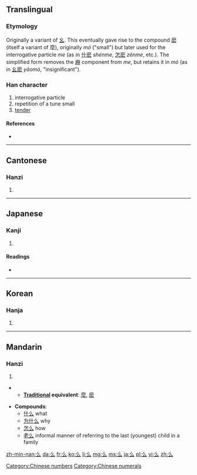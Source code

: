 {{also|幺|麼}}<!-- may be replaced by zh-forms -->
==Translingual==
{{stroke order|type=animate}}

===Etymology===
Originally a variant of [[幺]]. This eventually gave rise to the compound [[麽]] (itself a variant of 麼), originally ''mó'' ("small") but later used for the interrogative particle ''me'' (as in [[什麽]] ''shénme'', [[怎麽]] ''zěnme'', etc.). The simplified form removes the [[麻]] component from ''me'', but retains it in ''mó'' (as in [[幺麽]] ''yāomó'', "insignificant").

===Han character===
{{Han char|rn=4|rad=丿|as=02|sn=3|four=2073<sub>2</sub>|canj=竹戈 (HI)|ids=⿱[[丿]][[厶]]}}

# interrogative particle
# repetition of a tune small
# [[tender]]

====References====
* {{Han ref|kx=0082.030|dkj=00121|dj=0165.090|hdz=10033.020|uh=4E48|ud=20040|bh=A45C|bd=42076}}

[[Category:Chinese numbers]]
[[Category:Chinese numerals]]

----

==Cantonese==

===Hanzi===
{{yue-hanzi|jyut=|y=mo1|}}

# {{defn|lang=yue|sort=丿02}}

----

==Japanese==

===Kanji===
{{ja-kanji|grade=|rs=丿02}}

# {{defn|lang=ja|sort=丿02}}

====Readings====
* {{ja-readings|on=[[えう]] (eu)|kun=}}

----

==Korean==

===Hanja===
{{ko-hanja|hangeul=[[요]]|rv=yo|mr=yo}}

# {{defn|lang=ko|sort=丿02}}

----

==Mandarin==

===Hanzi===
{{cmn-hanzi|sim=幺|pin=[[ma]] ([[ma5]]), [[me]] ([[me5]]), [[mǒ]] ([[mo3]]), [[mo]] ([[mo5]]), [[yāo]] ([[yao1]])|wg=ma<sup>5</sup>, *me<sup>5</sup>, mo<sup>3</sup>, mo<sup>5</sup>, yao<sup>1</sup>}}

# {{defn|lang=cmn|sort=丿02}}
** '''[[Traditional Chinese|Traditional]] equivalent''': [[麼]], [[麽]]

* '''Compounds''':
** [[什么]] what
** [[为什么]] why
** [[怎么]] how
** [[老么]] informal manner of referring to the last (youngest) child in a family

[[zh-min-nan:么]]
[[da:么]]
[[fr:么]]
[[ko:么]]
[[li:么]]
[[mg:么]]
[[ms:么]]
[[ja:么]]
[[pl:么]]
[[vi:么]]
[[zh:么]]